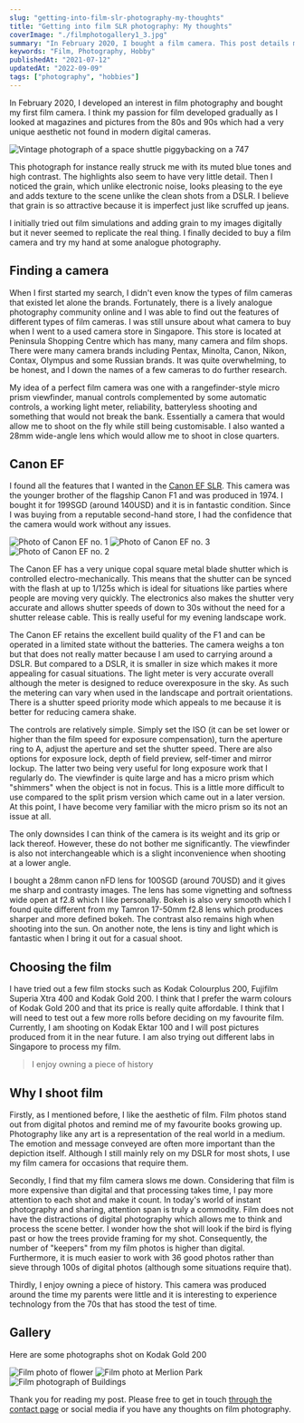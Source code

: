 ```yaml
---
slug: "getting-into-film-slr-photography-my-thoughts"
title: "Getting into film SLR photography: My thoughts"
coverImage: "./filmphotogallery1_3.jpg"
summary: "In February 2020, I bought a film camera. This post details my experience buying and using my first film camera."
keywords: "Film, Photography, Hobby"
publishedAt: "2021-07-12"
updatedAt: "2022-09-09"
tags: ["photography", "hobbies"]
---
```


In February 2020, I developed an interest in film photography and bought my first film camera. I think my passion for film developed gradually as I looked at magazines and pictures from the 80s and 90s which had a very unique aesthetic not found in modern digital cameras.

![Vintage photograph of a space shuttle piggybacking on a 747](./Shuttle_Carrier_Aircraft_beneath_the_Space_Shuttle_Endeavour.jpg)

This photograph for instance really struck me with its muted blue tones and high contrast. The highlights also seem to have very little detail. Then I noticed the grain, which unlike electronic noise, looks pleasing to the eye and adds texture to the scene unlike the clean shots from a DSLR. I believe that grain is so attractive because it is imperfect just like scruffed up jeans.

I initially tried out film simulations and adding grain to my images digitally but it never seemed to replicate the real thing. I finally decided to buy a film camera and try my hand at some analogue photography.

## Finding a camera
When I first started my search, I didn't even know the types of film cameras that existed let alone the brands. Fortunately, there is a lively analogue photography community online and I was able to find out the features of different types of film cameras. I was still unsure about what camera to buy when I went to a used camera store in Singapore. This store is located at Peninsula Shopping Centre which has many, many camera and film shops. There were many camera brands including Pentax, Minolta, Canon, Nikon, Contax, Olympus and some Russian brands. It was quite overwhelming, to be honest, and I down the names of a few cameras to do further research. 

My idea of a perfect film camera was one with a rangefinder-style micro prism viewfinder, manual controls complemented by some automatic controls, a working light meter, reliability, batteryless shooting and something that would not break the bank. Essentially a camera that would allow me to shoot on the fly while still being customisable. I also wanted a 28mm wide-angle lens which would allow me to shoot in close quarters. 

## Canon EF

I found all the features that I wanted in the [Canon EF SLR](https://global.canon/en/c-museum/product/film88.html). This camera was the younger brother of the flagship Canon F1 and was produced in 1974. I bought it for 199SGD (around 140USD) and it is in fantastic condition. Since I was buying from a reputable second-hand store, I had the confidence that the camera would work without any issues.

![Photo of Canon EF no. 1](./Canon_E_Fphoto1.jpg)
![Photo of Canon EF no. 3](./Canon_E_Fphoto3.jpg)
![Photo of Canon EF no. 2](./Canon_E_Fphoto2.jpg)

The Canon EF has a very unique copal square metal blade shutter which is controlled electro-mechanically. This means that the shutter can be synced with the flash at up to 1/125s which is ideal for situations like parties where people are moving very quickly. The electronics also makes the shutter very accurate and allows shutter speeds of down to 30s without the need for a shutter release cable. This is really useful for my evening landscape work.

The Canon EF retains the excellent build quality of the F1 and can be operated in a limited state without the batteries. The camera weighs a ton but that does not really matter because I am used to carrying around a DSLR. But compared to a DSLR, it is smaller in size which makes it more appealing for casual situations. The light meter is very accurate overall although the meter is designed to reduce overexposure in the sky. As such the metering can vary when used in the landscape and portrait orientations. There is a shutter speed priority mode which appeals to me because it is better for reducing camera shake. 

The controls are relatively simple. Simply set the ISO (it can be set lower or higher than the film speed for exposure compensation), turn the aperture ring to A, adjust the aperture and set the shutter speed. There are also options for exposure lock, depth of field preview, self-timer and mirror lockup. The latter two being very useful for long exposure work that I regularly do. The viewfinder is quite large and has a micro prism which "shimmers" when the object is not in focus. This is a little more difficult to use compared to the split prism version which came out in a later version. At this point, I have become very familiar with the micro prism so its not an issue at all.

The only downsides I can think of the camera is its weight and its grip or lack thereof. However, these do not bother me significantly. The viewfinder is also not interchangeable which is a slight inconvenience when shooting at a lower angle. 

I bought a 28mm canon nFD lens for 100SGD (around 70USD) and it gives me sharp and contrasty images. The lens has some vignetting and softness wide open at f2.8 which I like personally. Bokeh is also very smooth which I found quite different from my Tamron 17-50mm f2.8 lens which produces sharper and more defined bokeh. The contrast also remains high when shooting into the sun. On another note, the lens is tiny and light which is fantastic when I bring it out for a casual shoot.

## Choosing the film
I have tried out a few film stocks such as Kodak Colourplus 200, Fujifilm Superia Xtra 400 and Kodak Gold 200. I think that I prefer the warm colours of Kodak Gold 200 and that its price is really quite affordable. I think that I will need to test out a few more rolls before deciding on my favourite film. Currently, I am shooting on Kodak Ektar 100 and I will post pictures produced from it in the near future. I am also trying out different labs in Singapore to process my film.

> I enjoy owning a piece of history

## Why I shoot film
Firstly, as I mentioned before, I like the aesthetic of film. Film photos stand out from digital photos and remind me of my favourite books growing up. Photography like any art is a representation of the real world in a medium. The emotion and message conveyed are often more important than the depiction itself. Although I still mainly rely on my DSLR for most shots, I use my film camera for occasions that require them.

Secondly, I find that my film camera slows me down. Considering that film is more expensive than digital and that processing takes time, I pay more attention to each shot and make it count. In today's world of instant photography and sharing, attention span is truly a commodity. Film does not have the distractions of digital photography which allows me to think and process the scene better. I wonder how the shot will look if the bird is flying past or how the trees provide framing for my shot. Consequently, the number of "keepers" from my film photos is higher than digital. Furthermore, it is much easier to work with 36 good photos rather than sieve through 100s of digital photos (although some situations require that).

Thirdly, I enjoy owning a piece of history. This camera was produced around the time my parents were little and it is interesting to experience technology from the 70s that has stood the test of time. 

## Gallery
Here are some photographs shot on Kodak Gold 200

![Film photo of flower](./filmphotogallery1_2.jpg)
![Film photo at Merlion Park](./filmphotogallery1_3.jpg)
![Film photograph of Buildings](./filmphotogallery1_1.jpg)

Thank you for reading my post. Please free to get in touch [through the contact page](/contact) or social media if you have any thoughts on film photography.
